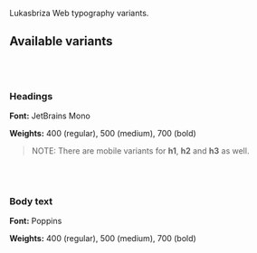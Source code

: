 


<Meta title="Typography" />
<Title>Typography</Title>

Lukasbriza Web typography variants.

## Available variants

<br />
<br />

### Headings

**Font:** JetBrains Mono

**Weights:** 400 (regular), 500 (medium), 700 (bold)

> NOTE: There are mobile variants for **h1**, **h2** and **h3** as well.

<br />
<br />
<ThemeProvider>
  <Headings />
</ThemeProvider>

### Body text

**Font:** Poppins

**Weights:** 400 (regular), 500 (medium), 700 (bold)

<br />
<br />
<ThemeProvider>
  <BodyText />
</ThemeProvider>
